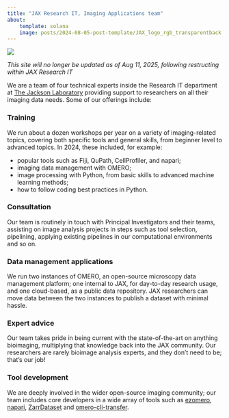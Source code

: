 ```yaml
---
title: "JAX Research IT, Imaging Applications team"
about:
    template: solana
    image: posts/2024-08-05-post-template/JAX_logo_rgb_transparentback.png
---
```


![](reservoir_team.png){fig-alt="Image of the team walking on a path by a reservoir"}

*This site will no longer be updated as of Aug 11, 2025, following restructing within JAX Research IT* 

We are a team of four technical experts inside the Research IT department at [The Jackson Laboratory](https://jax.org) providing support to researchers on all their imaging data needs. Some of our offerings include:

### Training
We run about a dozen workshops per year on a variety of imaging-related topics, covering both specific tools and general skills, from beginner level to advanced topics. In 2024, these included, for example:

- popular tools such as Fiji, QuPath, CellProfiler, and napari;
- imaging data management with OMERO;
- image processing with Python, from basic skills to advanced machine learning methods;
- how to follow coding best practices in Python.

### Consultation

Our team is routinely in touch with Principal Investigators and their teams, assisting on image analysis projects in steps such as tool selection, pipelining, applying existing pipelines in our computational environments and so on.

### Data management applications

We run two instances of OMERO, an open-source microscopy data management platform; one internal to JAX, for day-to-day research usage, and one cloud-based, as a public data repository. JAX researchers can move data between the two instances to publish a dataset with minimal hassle.

### Expert advice

Our team takes pride in being current with the state-of-the-art on anything bioimaging, multiplying that knowledge back into the JAX community. Our researchers are rarely bioimage analysis experts, and they don't need to be; that's our job!

### Tool development

We are deeply involved in the wider open-source imaging community; our team includes core developers in a wide array of tools such as [ezomero](https://github.com/TheJacksonLaboratory/ezomero), [napari](https://napari.org), [ZarrDataset](https://github.com/TheJacksonLaboratory/zarrdataset) and [omero-cli-transfer](https://github.com/ome/omero-cli-transfer).
